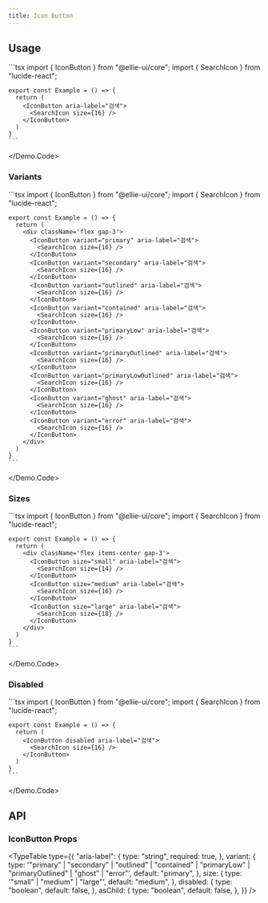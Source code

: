 ```yaml
---
title: Icon Button
---
```



## Usage

<Demo>
  <Demo.Preview>
    <IconButton aria-label="검색">
      <SearchIcon size={16} />
    </IconButton>
  </Demo.Preview>
  <Demo.Code>
    ```tsx
    import { IconButton } from "@ellie-ui/core";
    import { SearchIcon } from "lucide-react";

    export const Example = () => {
      return (
        <IconButton aria-label="검색">
          <SearchIcon size={16} />
        </IconButton>
      )
    }
    ```

  </Demo.Code>
</Demo>

### Variants

<Demo>
  <Demo.Preview>
    <div className='flex gap-3 flex-wrap'>
      <IconButton variant="primary" aria-label="검색">
        <SearchIcon size={16} />
      </IconButton>
      <IconButton variant="secondary" aria-label="검색">
        <SearchIcon size={16} />
      </IconButton>
      <IconButton variant="outlined" aria-label="검색">
        <SearchIcon size={16} />
      </IconButton>
      <IconButton variant="contained" aria-label="검색">
        <SearchIcon size={16} />
      </IconButton>
      <IconButton variant="primaryLow" aria-label="검색">
        <SearchIcon size={16} />
      </IconButton>
      <IconButton variant="primaryOutlined" aria-label="검색">
        <SearchIcon size={16} />
      </IconButton>
      <IconButton variant="primaryLowOutlined" aria-label="검색">
        <SearchIcon size={16} />
      </IconButton>
      <IconButton variant="ghost" aria-label="검색">
        <SearchIcon size={16} />
      </IconButton>
      <IconButton variant="error" aria-label="검색">
        <SearchIcon size={16} />
      </IconButton>
    </div>
  </Demo.Preview>
  <Demo.Code>
    ```tsx
    import { IconButton } from "@ellie-ui/core";
    import { SearchIcon } from "lucide-react";

    export const Example = () => {
      return (
        <div className='flex gap-3'>
          <IconButton variant="primary" aria-label="검색">
            <SearchIcon size={16} />
          </IconButton>
          <IconButton variant="secondary" aria-label="검색">
            <SearchIcon size={16} />
          </IconButton>
          <IconButton variant="outlined" aria-label="검색">
            <SearchIcon size={16} />
          </IconButton>
          <IconButton variant="contained" aria-label="검색">
            <SearchIcon size={16} />
          </IconButton>
          <IconButton variant="primaryLow" aria-label="검색">
            <SearchIcon size={16} />
          </IconButton>
          <IconButton variant="primaryOutlined" aria-label="검색">
            <SearchIcon size={16} />
          </IconButton>
          <IconButton variant="primaryLowOutlined" aria-label="검색">
            <SearchIcon size={16} />
          </IconButton>
          <IconButton variant="ghost" aria-label="검색">
            <SearchIcon size={16} />
          </IconButton>
          <IconButton variant="error" aria-label="검색">
            <SearchIcon size={16} />
          </IconButton>
        </div>
      )
    }
    ```

  </Demo.Code>
</Demo>

### Sizes

<Demo>
  <Demo.Preview>
    <div className='flex items-center gap-3'>
      <IconButton size="small" aria-label="검색">
        <SearchIcon size={14} />
      </IconButton>
      <IconButton size="medium" aria-label="검색">
        <SearchIcon size={16} />
      </IconButton>
      <IconButton size="large" aria-label="검색">
        <SearchIcon size={18} />
      </IconButton>
    </div>
  </Demo.Preview>
  <Demo.Code>
    ```tsx
    import { IconButton } from "@ellie-ui/core";
    import { SearchIcon } from "lucide-react";

    export const Example = () => {
      return (
        <div className='flex items-center gap-3'>
          <IconButton size="small" aria-label="검색">
            <SearchIcon size={14} />
          </IconButton>
          <IconButton size="medium" aria-label="검색">
            <SearchIcon size={16} />
          </IconButton>
          <IconButton size="large" aria-label="검색">
            <SearchIcon size={18} />
          </IconButton>
        </div>
      )
    }
    ```

  </Demo.Code>
</Demo>

### Disabled

<Demo>
  <Demo.Preview>
    <IconButton disabled aria-label="검색">
      <SearchIcon size={16} />
    </IconButton>
  </Demo.Preview>
  <Demo.Code>
    ```tsx
    import { IconButton } from "@ellie-ui/core";
    import { SearchIcon } from "lucide-react";

    export const Example = () => {
      return (
        <IconButton disabled aria-label="검색">
          <SearchIcon size={16} />
        </IconButton>
      )
    }
    ```

  </Demo.Code>
</Demo>

## API

### IconButton Props

<TypeTable
  type={{
    "aria-label": {
      type: "string",
      required: true,
    },
    variant: {
      type: '"primary" | "secondary" | "outlined" | "contained" | "primaryLow" | "primaryOutlined" | "ghost" | "error"',
      default: "primary",
    },
    size: {
      type: '"small" | "medium" | "large"',
      default: "medium",
    },
    disabled: {
      type: "boolean",
      default: false,
    },
    asChild: {
      type: "boolean",
      default: false,
    },
  }}
/>
